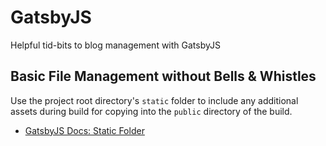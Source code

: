 # GatsbyJS

Helpful tid-bits to blog management with GatsbyJS

## Basic File Management without Bells & Whistles

Use the project root directory's `static` folder to include any additional assets during build for copying into the `public` directory of the build.

- [GatsbyJS Docs: Static Folder](https://www.gatsbyjs.com/docs/how-to/images-and-media/static-folder/)
